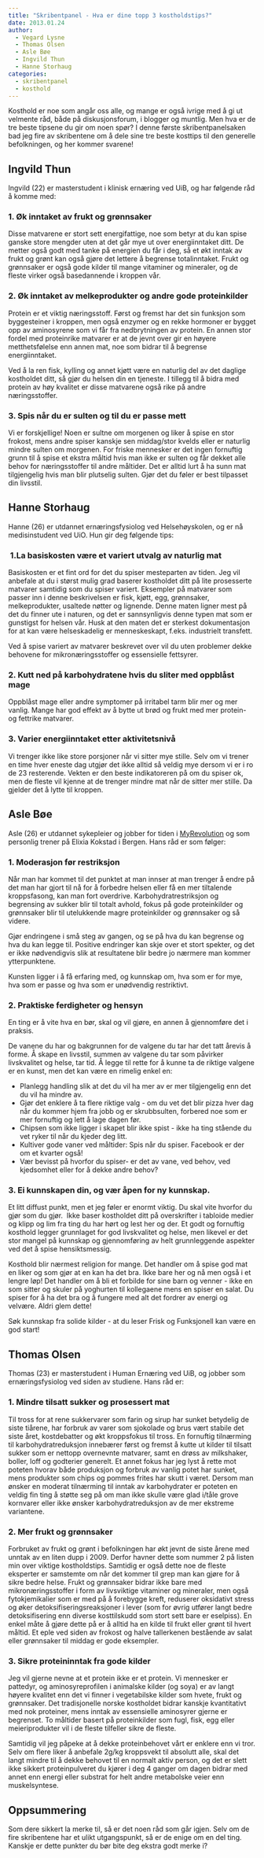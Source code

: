 ```yaml
---
title: "Skribentpanel - Hva er dine topp 3 kostholdstips?"
date: 2013.01.24
author:
  - Vegard Lysne
  - Thomas Olsen
  - Asle Bøe
  - Ingvild Thun
  - Hanne Storhaug
categories:
  - skribentpanel
  - kosthold
---
```


Kosthold er noe som angår oss alle, og mange er også ivrige med å gi ut velmente råd, både på diskusjonsforum, i blogger og muntlig. Men hva er de tre beste tipsene du gir om noen spør? I denne første skribentpanelsaken bad jeg fire av skribentene om å dele sine tre beste kosttips til den generelle befolkningen, og her kommer svarene!

## Ingvild Thun

Ingvild (22) er masterstudent i klinisk ernæring ved UiB, og har følgende råd å komme med:

### 1. Øk inntaket av frukt og grønnsaker

Disse matvarene er stort sett energifattige, noe som betyr at du kan spise ganske store mengder uten at det går mye ut over energiinntaket ditt. De metter også godt med tanke på energien du får i deg, så et økt inntak av frukt og grønt kan også gjøre det lettere å begrense totalinntaket. Frukt og grønnsaker er også gode kilder til mange vitaminer og mineraler, og de fleste virker også basedannende i kroppen vår.

### 2. Øk inntaket av melkeprodukter og andre gode proteinkilder

Protein er et viktig næringsstoff. Først og fremst har det sin funksjon som byggesteiner i kroppen, men også enzymer og en rekke hormoner er bygget opp av aminosyrene som vi får fra nedbrytningen av protein. En annen stor fordel med proteinrike matvarer er at de jevnt over gir en høyere metthetsfølelse enn annen mat, noe som bidrar til å begrense energiinntaket.

Ved å la ren fisk, kylling og annet kjøtt være en naturlig del av det daglige kostholdet ditt, så gjør du helsen din en tjeneste. I tillegg til å bidra med protein av høy kvalitet er disse matvarene også rike på andre næringsstoffer.

### 3. Spis når du er sulten og til du er passe mett

Vi er forskjellige! Noen er sultne om morgenen og liker å spise en stor frokost, mens andre spiser kanskje sen middag/stor kvelds eller er naturlig mindre sulten om morgenen. For friske mennesker er det ingen fornuftig grunn til å spise et ekstra måltid hvis man ikke er sulten og får dekket alle behov for næringsstoffer til andre måltider. Det er alltid lurt å ha sunn mat tilgjengelig hvis man blir plutselig sulten. Gjør det du føler er best tilpasset din livsstil.

## Hanne Storhaug

Hanne (26) er utdannet ernæringsfysiolog ved Helsehøyskolen, og er nå medisinstudent ved UiO. Hun gir deg følgende tips:

###  1.La basiskosten være et variert utvalg av naturlig mat

Basiskosten er et fint ord for det du spiser mesteparten av tiden. Jeg vil anbefale at du i størst mulig grad baserer kostholdet ditt på lite prosesserte matvarer samtidig som du spiser variert. Eksempler på matvarer som passer inn i denne beskrivelsen er fisk, kjøtt, egg, grønnsaker, melkeprodukter, usaltede nøtter og lignende. Denne maten ligner mest på det du finner ute i naturen, og det er sannsynligvis denne typen mat som er gunstigst for helsen vår. Husk at den maten det er sterkest dokumentasjon for at kan være helseskadelig er menneskeskapt, f.eks. industrielt transfett.

Ved å spise variert av matvarer beskrevet over vil du uten problemer dekke behovene for mikronæringsstoffer og essensielle fettsyrer.

### 2. Kutt ned på karbohydratene hvis du sliter med oppblåst mage

Oppblåst mage eller andre symptomer på irritabel tarm blir mer og mer vanlig. Mange har god effekt av å bytte ut brød og frukt med mer protein- og fettrike matvarer.

### 3. Varier energiinntaket etter aktivitetsnivå

Vi trenger ikke like store porsjoner når vi sitter mye stille. Selv om vi trener en time hver eneste dag utgjør det ikke alltid så veldig mye dersom vi er i ro de 23 resterende. Vekten er den beste indikatoreren på om du spiser ok, men de fleste vil kjenne at de trenger mindre mat når de sitter mer stille. Da gjelder det å lytte til kroppen.

## Asle Bøe

Asle (26) er utdannet sykepleier og jobber for tiden i [MyRevolution](http://myrevolution.no/s/artikler/) og som personlig trener på Elixia Kokstad i Bergen. Hans råd er som følger:

### 1. Moderasjon før restriksjon

Når man har kommet til det punktet at man innser at man trenger å endre på det man har gjort til nå for å forbedre helsen eller få en mer tiltalende kroppsfasong, kan man fort overdrive. Karbohydratrestriksjon og begrensing av sukker blir til totalt avhold, fokus på gode proteinkilder og grønnsaker blir til utelukkende magre proteinkilder og grønnsaker og så videre.

Gjør endringene i små steg av gangen, og se på hva du kan begrense og hva du kan legge til. Positive endringer kan skje over et stort spekter, og det er ikke nødvendigvis slik at resultatene blir bedre jo nærmere man kommer ytterpunktene.

Kunsten ligger i å få erfaring med, og kunnskap om, hva som er for mye, hva som er passe og hva som er unødvendig restriktivt.

### 2. Praktiske ferdigheter og hensyn

En ting er å vite hva en bør, skal og vil gjøre, en annen å gjennomføre det i praksis.

De vanene du har og bakgrunnen for de valgene du tar har det tatt årevis å forme. Å skape en livsstil, summen av valgene du tar som påvirker livskvalitet og helse, tar tid. Å legge til rette for å kunne ta de riktige valgene er en kunst, men det kan være en rimelig enkel en:

-   Planlegg handling slik at det du vil ha mer av er mer tilgjengelig enn det du vil ha mindre av.
-   Gjør det enklere å ta flere riktige valg - om du vet det blir pizza hver dag når du kommer hjem fra jobb og er skrubbsulten, forbered noe som er mer fornuftig og lett å lage dagen før.
-   Chipsen som ikke ligger i skapet blir ikke spist - ikke ha ting stående du vet ryker til når du kjeder deg litt.
-   Kultiver gode vaner ved måltider: Spis når du spiser. Facebook er der  om et kvarter også!
-   Vær bevisst på hvorfor du spiser- er det av vane, ved behov, ved kjedsomhet eller for å dekke andre behov?

### 3. Ei kunnskapen din, og vær åpen for ny kunnskap.

Et litt diffust punkt, men et jeg føler er enormt viktig. Du skal vite hvorfor du gjør som du gjør.  Ikke baser kostholdet ditt på overskrifter i tabloide medier og klipp og lim fra ting du har hørt og lest her og der. Et godt og fornuftig kosthold legger grunnlaget for god livskvalitet og helse, men likevel er det stor mangel på kunnskap og gjennomføring av helt grunnleggende aspekter ved det å spise hensiktsmessig.

Kosthold blir nærmest religion for mange. Det handler om å spise god mat en liker og som gjør at en kan ha det bra. Ikke bare her og nå men også i et lengre løp! Det handler om å bli et forbilde for sine barn og venner - ikke en som sitter og skuler på yoghurten til kollegaene mens en spiser en salat. Du spiser for å ha det bra og å fungere med alt det fordrer av energi og velvære. Aldri glem dette!

Søk kunnskap fra solide kilder - at du leser Frisk og Funksjonell kan være en god start!

## Thomas Olsen

Thomas (23) er masterstudent i Human Ernæring ved UiB, og jobber som ernæringsfysiolog ved siden av studiene. Hans råd er:

### 1. Mindre tilsatt sukker og prosessert mat

Til tross for at rene sukkervarer som farin og sirup har sunket betydelig de siste tiårene, har forbruk av varer som sjokolade og brus vært stabile det siste året, kostdebatter og økt kroppsfokus til tross. En fornuftig tilnærming til karbohydratreduksjon innebærer først og fremst å kutte ut kilder til tilsatt sukker som er nettopp overnevnte matvarer, samt en drøss av milkshaker, boller, loff og godterier generelt. Et annet fokus har jeg lyst å rette mot poteten hvorav både produksjon og forbruk av vanlig potet har sunket, mens produkter som chips og pommes frites har skutt i været. Dersom man ønsker en moderat tilnærming til inntak av karbohydrater er poteten en veldig fin ting å støtte seg på om man ikke skulle være glad i/tåle grove kornvarer eller ikke ønsker karbohydratreduksjon av de mer ekstreme variantene.

### 2. Mer frukt og grønnsaker

Forbruket av frukt og grønt i befolkningen har økt jevnt de siste årene med unntak av en liten dupp i 2009. Derfor havner dette som nummer 2 på listen min over viktige kostholdstips. Samtidig er også dette noe de fleste eksperter er samstemte om når det kommer til grep man kan gjøre for å sikre bedre helse. Frukt og grønnsaker bidrar ikke bare med mikronæringsstoffer i form av livsviktige vitaminer og mineraler, men også fytokjemikalier som er med på å forebygge kreft, reduserer oksidativt stress og øker detoksifiseringsreaksjoner i lever (som for øvrig utfører langt bedre detoksifisering enn diverse kosttilskudd som stort sett bare er eselpiss). En enkel måte å gjøre dette på er å alltid ha en kilde til frukt eller grønt til hvert måltid. Et eple ved siden av frokost og halve tallerkenen bestående av salat eller grønnsaker til middag er gode eksempler.

### 3. Sikre proteininntak fra gode kilder

Jeg vil gjerne nevne at et protein ikke er et protein. Vi mennesker er pattedyr, og aminosyreprofilen i animalske kilder (og soya) er av langt høyere kvalitet enn det vi finner i vegetabilske kilder som hvete, frukt og grønnsaker. Det tradisjonelle norske kostholdet bidrar kanskje kvantitativt med nok proteiner, mens inntak av essensielle aminosyrer gjerne er begrenset. To måltider basert på proteinkilder som fugl, fisk, egg eller meieriprodukter vil i de fleste tilfeller sikre de fleste.

Samtidig vil jeg påpeke at å dekke proteinbehovet vårt er enklere enn vi tror. Selv om flere liker å anbefale 2g/kg kroppsvekt til absolutt alle, skal det langt mindre til å dekke behovet til en normalt aktiv person, og det er slett ikke sikkert proteinpulveret du kjører i deg 4 ganger om dagen bidrar med annet enn energi eller substrat for helt andre metabolske veier enn muskelsyntese.

## Oppsummering

Som dere sikkert la merke til, så er det noen råd som går igjen. Selv om de fire skribentene har et ulikt utgangspunkt, så er de enige om en del ting. Kanskje er dette punkter du bør bite deg ekstra godt merke i?

